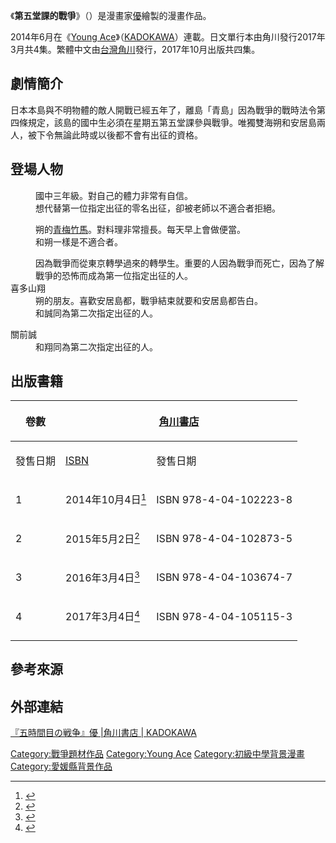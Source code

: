 {{Infobox animanga/Headerofja
| 標題 = 第五堂課的戰爭
| 圖像 =第五堂課的戰爭-1cover.jpg
| 尺寸 = 
| 說明 = 
| 日文名稱 = 五時間目の戦争
| 英文名稱 = 
| 假名 = ごじかんめのせんそう
| 羅馬字 = Gojikanme no sensou
| 類型 = [[戰爭|戰爭]]
}}
{{Infobox animanga/name
| original = 
| official = 
| formal = {{flagicon|TWN}} 第五堂課的戰爭
| common = 
}}
{{Infobox animanga/Manga
| 作者 = [[優_(漫畫家)|優]]
| 出版社 = {{flagicon|JPN}} [[KADOKAWA|KADOKAWA]]<br/>{{flagicon|TWN}}{{flagicon|HKG}} [[台灣角川|台灣角川]]
| 連載雜誌 = {{flagicon|JPN}} [[Young_Ace|Young Ace]]
| label = Kadokawa Comics A
| 開始 = 2014年6月號
| 結束 = 2017年3月號
| 冊數 = 全4卷
| 話數 = 全26話
| 其他 = 
}}
{{Infobox animanga/Footerofja}}

《'''第五堂課的戰爭'''》（{{lang-ja|五時間目の戦争}}）是漫畫家[[優_(漫畫家)|優]]繪製的漫畫作品。

2014年6月在《[[Young_Ace|Young Ace]]》（[[KADOKAWA|KADOKAWA]]）連載。日文單行本由角川發行2017年3月共4集。繁體中文由[[台灣角川|台灣角川]]發行，2017年10月出版共四集。

== 劇情簡介 ==
日本本島與不明物體的敵人開戰已經五年了，離島「青島」因為戰爭的戰時法令第四條規定，該島的國中生必須在星期五第五堂課參與戰爭。唯獨雙海朔和安居島兩人，被下令無論此時或以後都不會有出征的資格。

== 登場人物 ==
; {{nihongo|雙海朔|双海朔（ふたみ さく）}}
: 國中三年級。對自己的體力非常有自信。
: 想代替第一位指定出征的零名出征，卻被老師以不適合者拒絕。

; {{nihongo|安居島都|あいしま みやこ}}
: 朔的[[青梅竹馬|青梅竹馬]]。對料理非常擅長。每天早上會做便當。
: 和朔一樣是不適合者。

; {{nihongo|篠川零名|しのかわ れいな}}
: 因為戰爭而從東京轉學過來的轉學生。重要的人因為戰爭而死亡，因為了解戰爭的恐怖而成為第一位指定出征的人。
; 喜多山翔
: 朔的朋友。喜歡安居島都，戰爭結束就要和安居島都告白。
: 和誠同為第二次指定出征的人。

; 關前誠
: 和翔同為第二次指定出征的人。

== 出版書籍 ==
{| class="wikitable" style="font-size:small;"
!rowspan="2"|卷數
!colspan="2"|{{flagicon|JPN}} [[角川書店|角川書店]]
!colspan="2"|{{flagicon|TWN}}{{flagicon|HKG}} [[台灣角川|台灣角川]]
|-
!發售日期!![[ISBN|ISBN]]!!發售日期!!ISBN
|-
! 1
| 2014年10月4日<ref>{{Cite web|url=http://www.kadokawa.co.jp/product/321406000227/|title=五時間目の戦争 (1)|accessdate=2016-03-04|work=KADOKAWAオフィシャルサイト|publisher=株式会社KADOKAWA}}</ref>
| ISBN 978-4-04-102223-8
| 2016年12月12日||ISBN 978-986-473-410-8
|-
! 2
| 2015年5月2日<ref>{{Cite web|url=http://www.kadokawa.co.jp/product/321411000125/|title=五時間目の戦争 (2)|accessdate=2016-03-04|work=KADOKAWAオフィシャルサイト|publisher=株式会社KADOKAWA}}</ref>
| ISBN 978-4-04-102873-5
| 2017年1月23日||ISBN 978-986-473-467-2
|-
! 3
| 2016年3月4日<ref>{{Cite web|url=http://www.kadokawa.co.jp/product/321507000237/|title=五時間目の戦争 (3)|accessdate=2016-03-04|work=KADOKAWAオフィシャルサイト|publisher=株式会社KADOKAWA}}</ref>
| ISBN 978-4-04-103674-7
| 2017年6月8日||ISBN 978-986-473-737-6
|-
! 4
| 2017年3月4日<ref>{{Cite web|url=http://www.kadokawa.co.jp/product/321608000442/|title=五時間目の戦争 (4)|accessdate=2017-03-04|work=KADOKAWAオフィシャルサイト|publisher=株式会社KADOKAWA}}</ref>
| ISBN 978-4-04-105115-3
|2017年10月6日||ISBN 978-986-473-932-5
|-
|}

== 參考來源 ==
{{Reflist}}

== 外部連結 ==
[http://www.kadokawa.co.jp/sp/2014/gojikannme/ 『五時間目の戦争』優 |角川書店 | KADOKAWA]

{{DEFAULTSORT:Gojikanme no sensou}}
[[Category:戰爭題材作品|Category:戰爭題材作品]]
[[Category:Young_Ace|Category:Young Ace]]
[[Category:初級中學背景漫畫|Category:初級中學背景漫畫]]
[[Category:愛媛縣背景作品|Category:愛媛縣背景作品]]